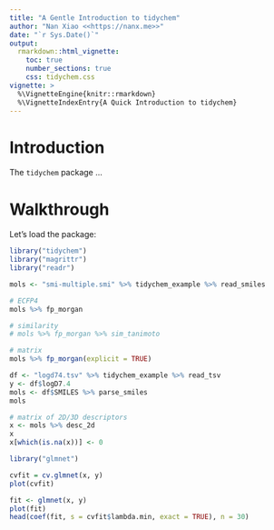```yaml
---
title: "A Gentle Introduction to tidychem"
author: "Nan Xiao <<https://nanx.me>>"
date: "`r Sys.Date()`"
output:
  rmarkdown::html_vignette:
    toc: true
    number_sections: true
    css: tidychem.css
vignette: >
  %\VignetteEngine{knitr::rmarkdown}
  %\VignetteIndexEntry{A Quick Introduction to tidychem}
---
```


# Introduction

The `tidychem` package ...

# Walkthrough

Let's load the package:

```r
library("tidychem")
library("magrittr")
library("readr")
```

```r
mols <- "smi-multiple.smi" %>% tidychem_example %>% read_smiles

# ECFP4
mols %>% fp_morgan

# similarity
# mols %>% fp_morgan %>% sim_tanimoto

# matrix
mols %>% fp_morgan(explicit = TRUE)
```

```r
df <- "logd74.tsv" %>% tidychem_example %>% read_tsv
y <- df$logD7.4
mols <- df$SMILES %>% parse_smiles
mols

# matrix of 2D/3D descriptors
x <- mols %>% desc_2d
x
x[which(is.na(x))] <- 0
```

```r
library("glmnet")

cvfit = cv.glmnet(x, y)
plot(cvfit)

fit <- glmnet(x, y)
plot(fit)
head(coef(fit, s = cvfit$lambda.min, exact = TRUE), n = 30)
```

